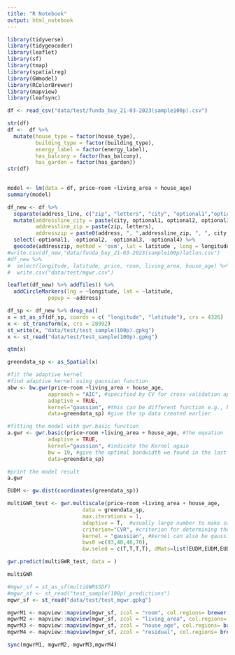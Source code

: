 ```yaml
---
title: "R Notebook"
output: html_notebook
---
```


```r
library(tidyverse)
library(tidygeocoder)
library(leaflet)
library(sf)
library(tmap)
library(spatialreg)
library(GWmodel)
library(RColorBrewer)
library(mapview)
library(leafsync)
```

```r
df <- read_csv("data/test/funda_buy_21-03-2023(sample100p).csv")

str(df)
df <-  df %>% 
  mutate(house_type = factor(house_type),
         building_type = factor(building_type),
         energy_label = factor(energy_label),
         has_balcony = factor(has_balcony),
         has_garden = factor(has_garden))
str(df)
  
```

```r
model <- lm(data = df, price~room +living_area + house_age)
summary(model)
```

```r
df_new <- df %>% 
  separate(address_line, c("zip", "letters", "city", "optional1","optional2", "optional3", "optional4"), " ") %>% 
  mutate(addressline_city = paste(city, optional1, optional2, optional3, optional4),
         addressline_zip = paste(zip, letters),
         addresszip = paste0(address, ", ",addressline_zip, ", ", city, ", Nederland")) %>% 
  select(-optional1, -optional2, -optional3, -optional4) %>% 
  geocode(addresszip, method = 'osm', lat = latitude , long = longitude)
#write.csv(df_new,"data/funda_buy_21-03-2023(sample100p)latlon.csv")
#df_new %>% 
#  select(longitude, latitude, price, room, living_area, house_age) %>% 
#  write.csv("data/test/mgwr.csv")
```
```r

leaflet(df_new) %>% addTiles() %>%
  addCircleMarkers(lng = ~longitude, lat = ~latitude, 
             popup = ~address)
```


```r

df_sp <- df_new %>% drop_na()
x = st_as_sf(df_sp, coords = c( "longitude", "latitude"), crs = 4326)
x <- st_transform(x, crs = 28992)
st_write(x, "data/test/test_sample(100p).gpkg")
x <- st_read("data/test/test_sample(100p).gpkg")
```

```r

qtm(x)
```

```r
greendata_sp <- as_Spatial(x)

#fit the adaptive kernel 
#find adaptive kernel using gaussian function
abw <- bw.gwr(price~room +living_area + house_age,
             approach = "AIC", #specified by CV for cross-validation approach or by AIC corrected (AICc), we used AIC 
             adaptive = TRUE,
             kernel="gaussian", #this can be different function e.g., bisquare,exponential, depend on the prior understanding or choice of the modeler
             data=greendata_sp) #give the sp data created earlier
```

```r
#fitting the model with gwr.basic function
a.gwr <- gwr.basic(price~room +living_area + house_age, #the equation
             adaptive = TRUE,
             kernel="gaussian", #indicate the Kernel again
             bw = 19, #give the optimal bandwidth we found in the last stage
             data=greendata_sp) 

#print the model result
a.gwr
```

```r
EUDM <- gw.dist(coordinates(greendata_sp))

multiGWR_test <- gwr.multiscale(price~room +living_area + house_age, 
                        data = greendata_sp,
                        max.iterations = 1,
                        adaptive = T,  #usually large number to make sure each variable converage to best bandwidth
                        criterion="CVR", #criterion for determining the convergence of the back-fitting procedure
                        kernel = "gaussian", #kernel can also be gaussian, exponential
                        bws0 =c(93,48,46,70),
                        bw.seled = c(T,T,T,T), dMats=list(EUDM,EUDM,EUDM)) 
```
```r
gwr.predict(multiGWR_test, data = )
```


```r
multiGWR
```

```r
#mgwr_sf = st_as_sf(multiGWR$SDF)
#mgwr_sf <- st_read("test_sample(100p)_predictions")
mgwr_sf <- st_read("data/test/test_mgwr.gpkg")

```

```r
mgwrM1 <- mapview::mapview(mgwr_sf, zcol = "room", col.regions= brewer.pal(11, "PuOr"), map.type = "CartoDB.Positron")
mgwrM2 <- mapview::mapview(mgwr_sf, zcol = "living_area", col.regions= brewer.pal(11, "PuOr"), map.type = "CartoDB.Positron")
mgwrM3 <- mapview::mapview(mgwr_sf, zcol = "house_age", col.regions= brewer.pal(11, "PuOr"), map.type = "CartoDB.Positron")
mgwrM4 <- mapview::mapview(mgwr_sf, zcol = "residual", col.regions= brewer.pal(11, "PuOr"), map.type = "CartoDB.Positron")
```

```r
sync(mgwrM1, mgwrM2, mgwrM3,mgwrM4)
```

